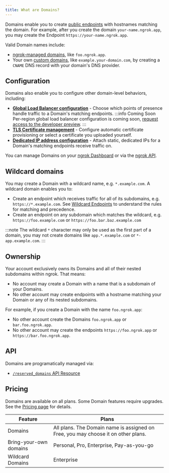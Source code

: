 ```yaml
---
title: What are Domains?
---
```


Domains enable you to create [public endpoints](/universal-gateway/domains/what-are-public-endpoints/) with hostnames matching the domain. For example, after you create the domain `your-name.ngrok.app`, you may create the Endpoint `https://your-name.ngrok.app`.

Valid Domain names include:

- [ngrok-managed domains](/docs/universal-gateway/domains/what-are-managed-domains), like `foo.ngrok.app`.
- Your own [custom domains](/docs/universal-gateway/domains/how-do-i-use-my-own-domain/), like `example.your-domain.com`, by creating a `CNAME` DNS record with your domain's DNS provider.

## Configuration

Domains also enable you to configure other domain-level behaviors, including:

- [**Global Load Balancer configuration**](/universal-gateway/global-load-balancer/#domains) - Choose which points of presence handle traffic to a Domain's matching endpoints.
  :::info Coming Soon
  Per-region global load balancer configuration is coming soon, [request access
  to the developer preview](https://dashboard.ngrok.com/developer-preview).
  :::
- [**TLS Certificate management**](/universal-gateway/tls-certificates/) - Configure automatic certificate provisioning or select a certificate you uploaded yourself.
- [**Dedicated IP address configuration**](/universal-gateway/ip-addresses#dedicated-ips) - Attach static, dedicated IPs for a Domain's matching endpoints receive traffic on.

You can manage Domains on your [ngrok Dashboard](https://dashboard.ngrok.com/domains) or via the [ngrok API](#api).

## Wildcard domains

You may create a Domain with a wildcard name, e.g. `*.example.com`. A wildcard domain enables you to:

- Create an endpoint which receives traffic for all of its subdomains, e.g. `https://*.example.com`. See [Wildcard Endpoints](/universal-gateway/http/#wildcard-endpoints) to understand the rules for matching and precedence.
- Create an endpoint on any subdomain which matches the wildcard, e.g. `https://foo.example.com` or `https://foo.bar.baz.example.com`

:::note
The wildcard `*` character may only be used as the first part of a
domain, you may not create domains like `app.*.example.com` or
`*-app.example.com`.
:::

## Ownership

Your account exclusively owns its Domains and all of their nested subdomains
within ngrok. That means:

- No account may create a Domain with a name that is a subdomain of your Domains.
- No other account may create endpoints with a hostname matching your Domain or any of its nested subdomains.

For example, if you create a Domain with the name `foo.ngrok.app`:

- No other account create the Domains `foo.ngrok.app` or `bar.foo.ngrok.app`.
- No other account may create the endpoints `https://foo.ngrok.app` or `https://bar.foo.ngrok.app`.

## API

Domains are programatically managed via:

- [`/reserved_domains` API Resource](/api/resources/reserved-domains/)

## Pricing

Domains are available on all plans. Some Domain features require upgrades. See the [Pricing page](https://ngrok.com/pricing) for details.

| Feature                | Plans                                                                             |
| ---------------------- | --------------------------------------------------------------------------------- |
| Domains                | All plans. The Domain name is assigned on Free, you may choose it on other plans. |
| Bring-your-own domains | Personal, Pro, Enterprise, Pay-as-you-go                                          |
| Wildcard Domains       | Enterprise                                                                        |
